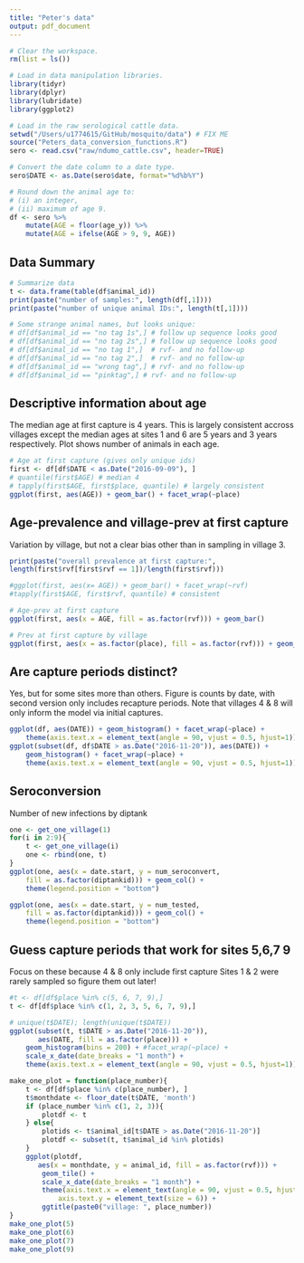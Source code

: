 ```yaml
---
title: "Peter's data"
output: pdf_document
---
```


```r
# Clear the workspace.
rm(list = ls())

# Load in data manipulation libraries.
library(tidyr)
library(dplyr)
library(lubridate)
library(ggplot2)

# Load in the raw serological cattle data. 
setwd("/Users/u1774615/GitHub/mosquito/data") # FIX ME
source("Peters_data_conversion_functions.R")
sero <- read.csv("raw/ndumo_cattle.csv", header=TRUE)

# Convert the date column to a date type.
sero$DATE <- as.Date(sero$date, format="%d%b%Y")

# Round down the animal age to:
# (i) an integer,
# (ii) maximum of age 9.
df <- sero %>%
    mutate(AGE = floor(age_y)) %>%
    mutate(AGE = ifelse(AGE > 9, 9, AGE))
```

## Data Summary

```r
# Summarize data
t <- data.frame(table(df$animal_id))
print(paste("number of samples:", length(df[,1])))
print(paste("number of unique animal IDs:", length(t[,1])))

# Some strange animal names, but looks unique:
# df[df$animal_id == "no tag 1s",] # follow up sequence looks good
# df[df$animal_id == "no tag 2s",] # follow up sequence looks good
# df[df$animal_id == "no tag 1",]  # rvf- and no follow-up
# df[df$animal_id == "no tag 2",]  # rvf- and no follow-up
# df[df$animal_id == "wrong tag",] # rvf- and no follow-up
# df[df$animal_id == "pinktag",] # rvf- and no follow-up
```

## Descriptive information about age

The median age at first capture is 4 years. This is largely consistent accross villages except the median ages at sites 1 and 6 are 5 years and 3 years respectively. Plot shows number of animals in each age.

```r
# Age at first capture (gives only unique ids)
first <- df[df$DATE < as.Date("2016-09-09"), ]
# quantile(first$AGE) # median 4
# tapply(first$AGE, first$place, quantile) # largely consistent
ggplot(first, aes(AGE)) + geom_bar() + facet_wrap(~place)
```


## Age-prevalence and village-prev at first capture
Variation by village, but not a clear bias other than in sampling in village 3. 

```r
print(paste("overall prevalence at first capture:", 
length(first$rvf[first$rvf == 1])/length(first$rvf)))

#ggplot(first, aes(x= AGE)) + geom_bar() + facet_wrap(~rvf)
#tapply(first$AGE, first$rvf, quantile) # consistent

# Age-prev at first capture 
ggplot(first, aes(x = AGE, fill = as.factor(rvf))) + geom_bar()

# Prev at first capture by village
ggplot(first, aes(x = as.factor(place), fill = as.factor(rvf))) + geom_bar()

```

## Are capture periods distinct?
Yes, but for some sites more than others. Figure is counts by date, with second version only includes recapture periods. 
Note that villages 4 & 8 will only inform the model via initial captures.

```r
ggplot(df, aes(DATE)) + geom_histogram() + facet_wrap(~place) + 
    theme(axis.text.x = element_text(angle = 90, vjust = 0.5, hjust=1))
ggplot(subset(df, df$DATE > as.Date("2016-11-20")), aes(DATE)) + 
    geom_histogram() + facet_wrap(~place) + 
    theme(axis.text.x = element_text(angle = 90, vjust = 0.5, hjust=1))
```


## Seroconversion
Number of new infections by diptank

```r
one <- get_one_village(1)
for(i in 2:9){
    t <- get_one_village(i)
    one <- rbind(one, t)
}
ggplot(one, aes(x = date.start, y = num_seroconvert, 
    fill = as.factor(diptankid))) + geom_col() + 
    theme(legend.position = "bottom")

ggplot(one, aes(x = date.start, y = num_tested, 
    fill = as.factor(diptankid))) + geom_col() + 
    theme(legend.position = "bottom")
```


## Guess capture periods that work for sites 5,6,7 9
Focus on these because 4 & 8 only include first capture
Sites 1 & 2 were rarely sampled so figure them out later!

```r
#t <- df[df$place %in% c(5, 6, 7, 9),]
t <- df[df$place %in% c(1, 2, 3, 5, 6, 7, 9),]

# unique(t$DATE); length(unique(t$DATE))
ggplot(subset(t, t$DATE > as.Date("2016-11-20")), 
       aes(DATE, fill = as.factor(place))) +
    geom_histogram(bins = 200) + #facet_wrap(~place) + 
    scale_x_date(date_breaks = "1 month") +
    theme(axis.text.x = element_text(angle = 90, vjust = 0.5, hjust=1))
```

```r
make_one_plot = function(place_number){
    t <- df[df$place %in% c(place_number), ]
    t$monthdate <- floor_date(t$DATE, 'month')
    if (place_number %in% c(1, 2, 3)){
        plotdf <- t
    } else{
        plotids <- t$animal_id[t$DATE > as.Date("2016-11-20")]
        plotdf <- subset(t, t$animal_id %in% plotids)
    }
    ggplot(plotdf,
       aes(x = monthdate, y = animal_id, fill = as.factor(rvf))) +
        geom_tile() + 
        scale_x_date(date_breaks = "1 month") + 
        theme(axis.text.x = element_text(angle = 90, vjust = 0.5, hjust=1), 
            axis.text.y = element_text(size = 6)) + 
        ggtitle(paste0("village: ", place_number))
}
make_one_plot(5)
make_one_plot(6)
make_one_plot(7)
make_one_plot(9)
```
